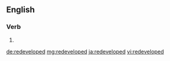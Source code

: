 ==English==

===Verb===
{{head|en|verb form}}

# {{en-past of|redevelop}}

[[de:redeveloped]]
[[mg:redeveloped]]
[[ja:redeveloped]]
[[vi:redeveloped]]